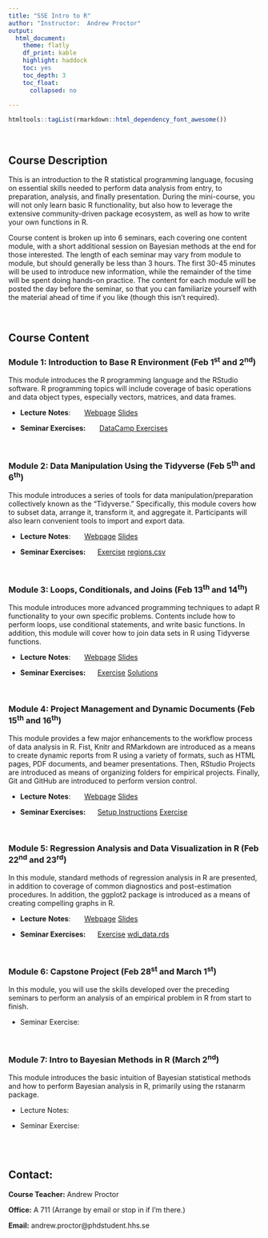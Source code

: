 ```yaml
---
title: "SSE Intro to R"
author: "Instructor:  Andrew Proctor"
output: 
  html_document:
    theme: flatly
    df_print: kable
    highlight: haddock
    toc: yes
    toc_depth: 3
    toc_float:
      collapsed: no
   
---
```

```r
htmltools::tagList(rmarkdown::html_dependency_font_awesome())
```

<br>

## Course Description

This is an introduction to the R statistical programming language, focusing on
essential skills needed to perform data analysis from entry, to preparation, analysis,
and finally presentation.  During the mini-course, you will not only learn basic
R functionality, but also how to leverage the extensive community-driven package 
ecosystem, as well as how to write your own functions in R.

Course content is broken up into 6 seminars, each covering one content module,
with a short additional session on Bayesian methods at the end for those 
interested. The length of each seminar may vary from module to module, but should 
generally be less than 3 hours.  The first 30-45 minutes will be used to introduce 
new information, while the remainder of the time will be spent doing hands-on 
practice.  The content for each module will be posted the day before the seminar,
so that you can familiarize yourself with the material ahead of time if you like 
(though this isn't required).

<br>

## Course Content

### **Module 1:**  Introduction to Base R Environment (Feb 1^st^ and 2^nd^)

This module introduces the R programming language and the RStudio software.  R 
programming topics will include coverage of basic operations
and data object types, especially vectors, matrices, and data frames.

- **Lecture** **Notes**:   \ \ \ \ \ 
<a class="btn btn-primary" href="https://andrewproctor.github.io/rminicourse/module1.html" role="button">Webpage</a> 
<a class="btn btn-primary" href="https://andrewproctor.github.io/rminicourse/assets/module1-baseR.pdf" role="button">Slides</a> 

- **Seminar Exercises:**   \ \ \ \ \   <a class="btn btn-primary" href="https://www.datacamp.com/courses/6356" role="button">DataCamp Exercises</a>


<br>


### **Module 2:**  Data Manipulation Using the Tidyverse (Feb 5^th^ and 6^th^)

This module introduces a series of tools for data manipulation/preparation 
collectively known as the "Tidyverse."  Specifically, this module covers how to 
subset data, arrange it, transform it, and aggregate it.  Participants will also 
learn convenient tools to import and export data.

- **Lecture** **Notes**:   \ \ \ \ \ 
<a class="btn btn-primary" href="https://andrewproctor.github.io/rminicourse/module2.html" role="button">Webpage</a> 
<a class="btn btn-primary" href="https://andrewproctor.github.io/rminicourse/assets/module2-dataprep.pdf" role="button">Slides</a> 

  
- **Seminar Exercises:**   \ \ \ \ 
<a class="btn btn-primary" href="https://andrewproctor.github.io/rminicourse/assets/exercise-m2.pdf" role="button">Exercise</a> 
<a class="btn btn-primary" href="https://andrewproctor.github.io/rminicourse/assets/regions.csv" role="button">regions.csv</a>   


<br>


### **Module 3:**  Loops, Conditionals, and Joins (Feb 13^th^ and 14^th^)

This module introduces more advanced programming techniques to adapt R 
functionality to your own specific problems.  Contents include how to
perform loops, use conditional statements, and write basic functions.  In 
addition, this module will cover how to join data sets in R using 
Tidyverse functions.

- **Lecture** **Notes**:   \ \ \ \ \ 
<a class="btn btn-primary" href="https://andrewproctor.github.io/rminicourse/module3.html" role="button">Webpage</a> 
<a class="btn btn-primary" href="https://andrewproctor.github.io/rminicourse/assets/module3.pdf" role="button">Slides</a> 
  
- **Seminar Exercises:**   \ \ \ \ 
<a class="btn btn-primary" href="https://andrewproctor.github.io/rminicourse/assets/exercise-m3.pdf" role="button">Exercise</a> 
<a class="btn btn-primary" href="https://andrewproctor.github.io/rminicourse/assets/exercise_m4_solution.R" role="button">Solutions</a> 


<br>


### **Module 4:**  Project Management and Dynamic Documents (Feb 15^th^ and 16^th^)

This module provides a few major enhancements to the workflow process of data 
analysis in R.  Fist, Knitr and RMarkdown are introduced as a means to create 
dynamic reports from R using a variety of formats, such as HTML pages, PDF 
documents, and beamer presentations.  Then, RStudio Projects are introduced as 
means of organizing folders for empirical projects.  Finally, Git and GitHub are 
introduced to perform version control.

- **Lecture** **Notes**:   \ \ \ \ \ 
<a class="btn btn-primary" href="https://andrewproctor.github.io/rminicourse/module4.html" role="button">Webpage</a> 
<a class="btn btn-primary" href="https://andrewproctor.github.io/rminicourse/assets/module4.pdf" role="button">Slides</a> 
  
- **Seminar Exercises:**   \ \ \ \ 
<a class="btn btn-primary" href="m4_SetupInstructions.pdf" role="button">Setup Instructions</a> 
<a class="btn btn-primary" href="https://andrewproctor.github.io/rminicourse/assets/exercise-m4.pdf" role="button">Exercise</a> 

<br>


### **Module 5:** Regression Analysis and Data Visualization in R (Feb 22^nd^ and 23^rd^)

In this module, standard methods of regression analysis in R are presented, in 
addition to coverage of common diagnostics and post-estimation procedures.  In 
addition, the ggplot2 package is introduced as a means of creating compelling 
graphs in R.

- **Lecture** **Notes**:   \ \ \ \ \ 
<a class="btn btn-primary" href="https://andrewproctor.github.io/rminicourse/module5.html" role="button">Webpage</a> 
<a class="btn btn-primary" href="https://andrewproctor.github.io/rminicourse/assets/module5.pdf" role="button">Slides</a> 
  
- **Seminar Exercises:**   \ \ \ \ 
<a class="btn btn-primary" href="https://andrewproctor.github.io/rminicourse/assets/exercise-m5.pdf" role="button">Exercise</a> 
<a class="btn btn-primary" href="https://andrewproctor.github.io/rminicourse/assets/wdi_data.rds" role="button">wdi_data.rds</a> 
  
 <br>
 

### **Module 6:**  Capstone Project (Feb 28^st^ and March 1^st^)

In this module, you will use the skills developed over the preceding seminars to
perform an analysis of an empirical problem in R from start to finish.

  - Seminar Exercise:

<br>


### **Module 7:**  Intro to Bayesian Methods in R (March 2^nd^)

This module introduces the basic intuition of Bayesian statistical methods and how
to perform Bayesian analysis in R, primarily using the rstanarm package.

  - Lecture Notes:
  
  - Seminar Exercise:
  

<br>
<br>


## Contact:

   **Course Teacher:**  Andrew Proctor
  
   **Office:**  A 711 (Arrange by email or stop in if I'm there.)
  
   **Email:**  andrew.proctor@phdstudent.hhs.se

